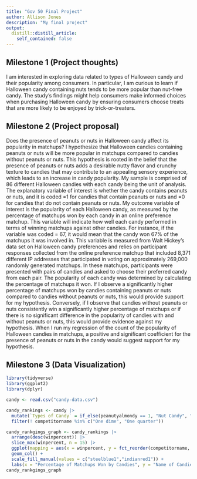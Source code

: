 ```yaml
---
title: "Gov 50 Final Project"
author: Allison Jones 
description: "My final project"
output:
  distill::distill_article:
    self_contained: false
---
```


## Milestone 1 (Project thoughts) 

I am interested in exploring data related to types of Halloween candy and their popularity among consumers. In particular, I am curious to learn if Halloween candy containing nuts tends to be more popular than nut-free candy. The study’s findings might help consumers make informed choices when purchasing Halloween candy by ensuring consumers choose treats that are more likely to be enjoyed by trick-or-treaters.

## Milestone 2 (Project proposal)

Does the presence of peanuts or nuts in Halloween candy affect its popularity in matchups? I hypothesize that Halloween candies containing peanuts or nuts will be more popular in matchups compared to candies without peanuts or nuts. This hypothesis is rooted in the belief that the presence of peanuts or nuts adds a desirable nutty flavor and crunchy texture to candies that may contribute to an appealing sensory experience, which leads to an increase in candy popularity. My sample is comprised of 86 different Halloween candies with each candy being the unit of analysis. The explanatory variable of interest is whether the candy contains peanuts or nuts, and it is coded =1 for candies that contain peanuts or nuts and =0 for candies that do not contain peanuts or nuts. My outcome variable of interest is the popularity of each Halloween candy, as measured by the percentage of matchups won by each candy in an online preference matchup. This variable will indicate how well each candy performed in terms of winning matchups against other candies. For instance, if the variable was coded  = 67, it would mean that the candy won 67% of the matchups it was involved in. This variable is measured from Walt Hickey’s data set on Halloween candy preferences and relies on participant responses collected from the online preference matchup that included 8,371 different IP addresses that participated in voting on approximately 269,000 randomly generated matchups. In these matchups, participants were presented with pairs of candies and asked to choose their preferred candy from each pair. The popularity of each candy was determined by calculating the percentage of matchups it won. If I observe a significantly higher percentage of matchups won by candies containing peanuts or nuts compared to candies without peanuts or nuts, this would provide support for my hypothesis. Conversely, if I observe that candies without peanuts or nuts consistently win a significantly higher percentage of matchups or if there is no significant difference in the popularity of candies with and without peanuts or nuts, this would provide evidence against my hypothesis. When I run my regression of the count of the popularity of Halloween candies in matchups, a positive and significant coefficient for the presence of peanuts or nuts in the candy would suggest support for my hypothesis.

## Milestone 3 (Data Visualization)
```r
library(tidyverse)
library(ggplot2)
library(dplyr) 

candy <- read.csv("candy-data.csv")
```

```r

candy_rankings <- candy |> 
  mutate(`Types of Candy` = if_else(peanutyalmondy == 1, "Nut Candy", "Nut-Free Candy")) |>
  filter(! competitorname %in% c("One dime", "One quarter"))

candy_rankgings_graph <- candy_rankings |> 
  arrange(desc(winpercent)) |> 
  slice_max(winpercent, n = 15) |>
  ggplot(mapping = aes(x = winpercent, y = fct_reorder(competitorname, winpercent), fill =`Types of Candy`)) + 
  geom_col() + 
  scale_fill_manual(values = c("steelblue1","indianred1")) +
  labs(x = "Percentage of Matchups Won by Candies", y = "Name of Candies", title = "Percentage of Matchups Won by Nut Candies vs. Nut-Free Candies", caption = "Walt Hickey's 538 Data Set")
candy_rankgings_graph
```


